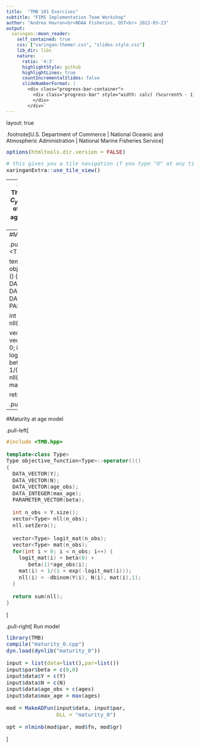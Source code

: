 ```yaml
---
title:  "TMB 101 Exercises"
subtitle: "FIMS Implementation Team Workshop"
author: "Andrea Havron<br>NOAA Fisheries, OST<br> 2022-03-23"
output:
  xaringan::moon_reader:
    self_contained: true
    css: ["xaringan-themer.css", "slides-style.css"]
    lib_dir: libs
    nature:
      ratio: '4:3'
      highlightStyle: github
      highlightLines: true
      countIncrementalSlides: false
      slideNumberFormat: |
        <div class="progress-bar-container">
          <div class="progress-bar" style="width: calc( (%current% - 1) / (%total% - 1) * 100%);">
          </div>
        </div>`
---
```

layout: true

.footnote[U.S. Department of Commerce | National Oceanic and Atmospheric Administration | National Marine Fisheries Service]


<style type="text/css">

code.cpp{
  font-size: 14px;
}
code.r{
  font-size: 14px;
}


</style>


```r
options(htmltools.dir.version = FALSE)
```

```r
# this gives you a tile navigation if you type "O" at any time
xaringanExtra::use_tile_view()
```

---
#Maturity at age model<br>
The number of mature fish, $C_{y,a}$ out of the total number of fish, $N_{y,a}$ at year, $y$ and age, $a$, can be expressed as a binomial distribution,

$$C_{y,a} \sim Binom(N_{y,a}, p^{M}_{y,a})$$,

where $p^{M}$ represents the probability of maturity, which can be expressed as a logistic transformation of a slope parameter and $a_{50}$, the age of 50% maturity,

\begin{align}
\beta &= c(-slope*a50, slope)\\
\eta_{y,a} &= \beta_{0} + \beta_{1}*a\\
p^{M}_{y,a} &= \frac{1}{1+exp(-\eta_{y,a})}
\end{align}

---
#Maturity at age model<br>

.pull-left[
```cpp
#include <TMB.hpp>

template<class Type>
Type objective_function<Type>::operator()()
{
  DATA_VECTOR(Y);
  DATA_VECTOR(N);
  DATA_VECTOR(age_obs); 
  DATA_INTEGER(max_age); 
  PARAMETER_VECTOR(beta); 

  int n_obs = Y.size();
  vector<Type> nll(n_obs);
  nll.setZero();
     
  vector<Type> logit_mat(n_obs);
  vector<Type> mat(n_obs);
  for(int i = 0; i < n_obs; i++) {
    logit_mat(i) = beta(0) + 
       beta(1)*age_obs(i); 
    mat(i) = 1/(1 + exp(-logit_mat(i)));
    nll(i) = -dbinom(Y(i), N(i), mat(i),1); 
  }

  return sum(nll);
}
```
]

.pull-right[
Simulate data
```r
a50 = 5
slope = 2
beta = c(-slope*a50,slope)
ages = t(matrix(1:20, 20, 40))
mat = 1/(1+exp(-(beta[1] + beta[2]*ages)))
set.seed(123)
samp <- sample(50:100, length(ages),
               replace=TRUE)
N = matrix(samp, nrow = 20)
ysim <- rbinom(length(N), N, mat)
Y = matrix(ysim, nrow = 20)
```
]
---

#Maturity at age model<br>

.pull-left[
```cpp
#include <TMB.hpp>

template<class Type>
Type objective_function<Type>::operator()()
{
  DATA_VECTOR(Y);
  DATA_VECTOR(N);
  DATA_VECTOR(age_obs); 
  DATA_INTEGER(max_age); 
  PARAMETER_VECTOR(beta); 

  int n_obs = Y.size();
  vector<Type> nll(n_obs);
  nll.setZero();
     
  vector<Type> logit_mat(n_obs);
  vector<Type> mat(n_obs);
  for(int i = 0; i < n_obs; i++) {
    logit_mat(i) = beta(0) + 
       beta(1)*age_obs(i); 
    mat(i) = 1/(1 + exp(-logit_mat(i)));
    nll(i) = -dbinom(Y(i), N(i), mat(i),1); 
  }

  return sum(nll);
}
```
]

.pull-right[
Run model
```r
library(TMB)
compile("maturity_0.cpp")
dyn.load(dynlib("maturity_0"))

input = list(data=list(),par=list())
input$par$beta = c(0,0)
input$data$Y = c(Y)
input$data$N = c(N)
input$data$age_obs = c(ages)
input$data$max_age = max(ages)

mod = MakeADFun(input$data, input$par, 
                DLL = "maturity_0")

opt = nlminb(mod$par, mod$fn, mod$gr)
```
]

